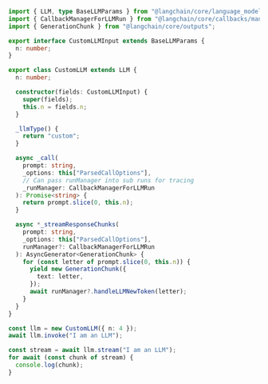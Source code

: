 ```typescript
import { LLM, type BaseLLMParams } from "@langchain/core/language_models/llms";
import { CallbackManagerForLLMRun } from "@langchain/core/callbacks/manager";
import { GenerationChunk } from "@langchain/core/outputs";

export interface CustomLLMInput extends BaseLLMParams {
  n: number;
}

export class CustomLLM extends LLM {
  n: number;

  constructor(fields: CustomLLMInput) {
    super(fields);
    this.n = fields.n;
  }

  _llmType() {
    return "custom";
  }

  async _call(
    prompt: string,
    _options: this["ParsedCallOptions"],
    // Can pass runManager into sub runs for tracing
    _runManager: CallbackManagerForLLMRun
  ): Promise<string> {
    return prompt.slice(0, this.n);
  }

  async *_streamResponseChunks(
    prompt: string,
    _options: this["ParsedCallOptions"],
    runManager?: CallbackManagerForLLMRun
  ): AsyncGenerator<GenerationChunk> {
    for (const letter of prompt.slice(0, this.n)) {
      yield new GenerationChunk({
        text: letter,
      });
      await runManager?.handleLLMNewToken(letter);
    }
  }
}

const llm = new CustomLLM({ n: 4 });
await llm.invoke("I am an LLM");

const stream = await llm.stream("I am an LLM");
for await (const chunk of stream) {
  console.log(chunk);
}
```